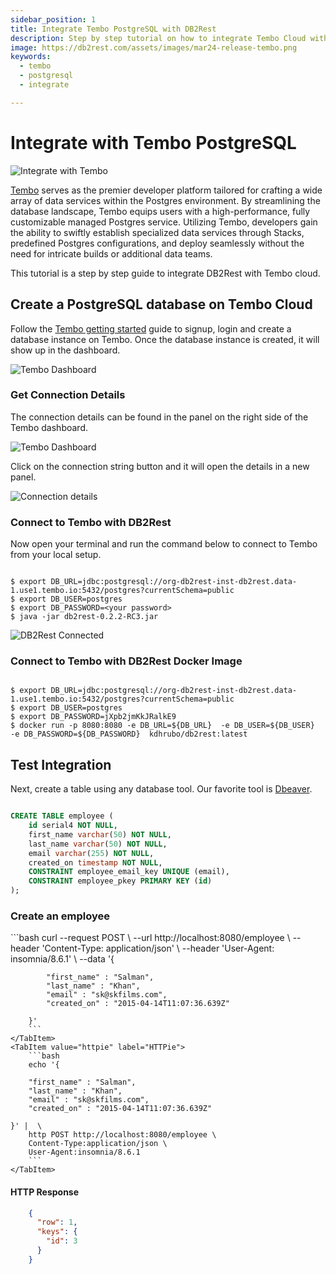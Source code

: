 ```yaml
---
sidebar_position: 1
title: Integrate Tembo PostgreSQL with DB2Rest
description: Step by step tutorial on how to integrate Tembo Cloud with DB2Rest.
image: https://db2rest.com/assets/images/mar24-release-tembo.png
keywords:
  - tembo
  - postgresql
  - integrate

---
```




# Integrate with Tembo PostgreSQL

![Integrate with Tembo](./assets/mar24-release-tembo.png "Integrate with Tembo")

[Tembo](https://tembo.io/) serves as the premier developer platform tailored for crafting a wide array of data services within the Postgres environment.
By streamlining the database landscape, Tembo equips users with a high-performance, fully customizable managed Postgres service.
Utilizing Tembo, developers gain the ability to swiftly establish specialized
data services through Stacks, predefined Postgres configurations, and deploy seamlessly without the need for intricate builds or additional data teams.

This tutorial is a step by step guide to integrate DB2Rest with Tembo cloud.

## Create a PostgreSQL database on Tembo Cloud

Follow the [Tembo getting started](https://tembo.io/docs/tembo-cloud/getting_started) guide to signup, login and create a database instance on Tembo.
Once the database instance is created, it will show up in the dashboard.

![Tembo Dashboard](./assets/tembo-dashboard.png "Tembo Dashboard")


### Get Connection Details

The connection details can be found in the panel on the right side of the Tembo dashboard.

![Tembo Dashboard](./assets/connection-strings.png "Tembo Connection Strings")

Click on the connection string button and it will open the details in a new panel.

![Connection details](./assets/connection-detail.png "Connection details")


### Connect to Tembo with DB2Rest

Now open your terminal and run the command below to connect to Tembo from your local setup.

```Shell

$ export DB_URL=jdbc:postgresql://org-db2rest-inst-db2rest.data-1.use1.tembo.io:5432/postgres?currentSchema=public
$ export DB_USER=postgres
$ export DB_PASSWORD=<your password>
$ java -jar db2rest-0.2.2-RC3.jar

```

![DB2Rest Connected](./assets/db2rest-start-jar.png "DB2Rest Connected")


### Connect to Tembo with DB2Rest Docker Image

```Shell

$ export DB_URL=jdbc:postgresql://org-db2rest-inst-db2rest.data-1.use1.tembo.io:5432/postgres?currentSchema=public
$ export DB_USER=postgres
$ export DB_PASSWORD=jXpb2jmKkJRalkE9
$ docker run -p 8080:8080 -e DB_URL=${DB_URL}  -e DB_USER=${DB_USER}  -e DB_PASSWORD=${DB_PASSWORD}  kdhrubo/db2rest:latest

```

## Test Integration

Next, create a table using any database tool. Our favorite tool is [Dbeaver](https://dbeaver.io/).

```SQL

CREATE TABLE employee (
	id serial4 NOT NULL,
	first_name varchar(50) NOT NULL,
	last_name varchar(50) NOT NULL,
	email varchar(255) NOT NULL,
	created_on timestamp NOT NULL,
	CONSTRAINT employee_email_key UNIQUE (email),
	CONSTRAINT employee_pkey PRIMARY KEY (id)
);

```

### Create an employee


<Tabs>
    <TabItem value="cURL" label="cURL" default>
        ```bash
        curl --request POST \
        --url http://localhost:8080/employee \
        --header 'Content-Type: application/json' \
        --header 'User-Agent: insomnia/8.6.1' \
        --data '{

            "first_name" : "Salman",
            "last_name" : "Khan",
            "email" : "sk@skfilms.com",
            "created_on" : "2015-04-14T11:07:36.639Z"

        }'
        ```
    </TabItem>
    <TabItem value="httpie" label="HTTPie">
        ```bash
        echo '{

        "first_name" : "Salman",
        "last_name" : "Khan",
        "email" : "sk@skfilms.com",
        "created_on" : "2015-04-14T11:07:36.639Z"

    }' |  \
        http POST http://localhost:8080/employee \
        Content-Type:application/json \
        User-Agent:insomnia/8.6.1
        ```
    </TabItem>


</Tabs>

#### HTTP Response
```json lines
    {
      "row": 1,
      "keys": {
        "id": 3
      }
    }

```

